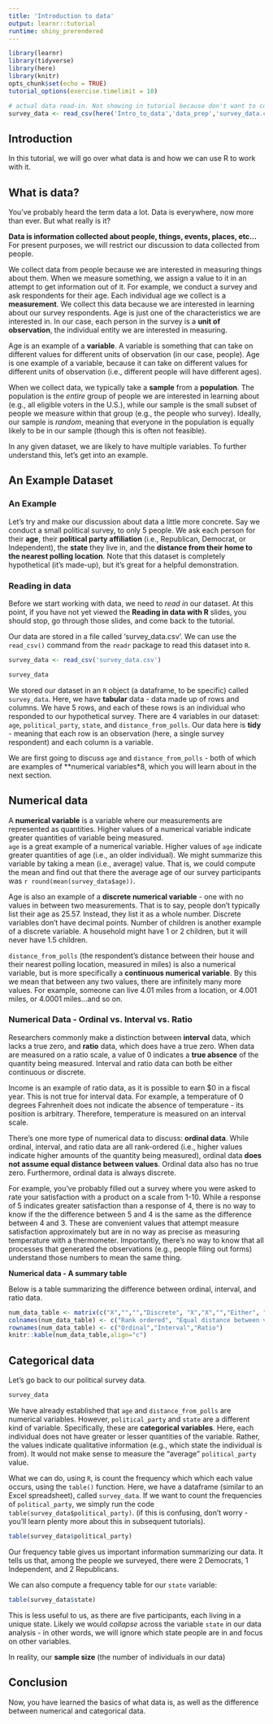 ```yaml
---
title: 'Introduction to data'
output: learnr::tutorial
runtime: shiny_prerendered
---
```


```r
library(learnr)
library(tidyverse)
library(here)
library(knitr)
opts_chunk$set(echo = TRUE)
tutorial_options(exercise.timelimit = 10)
```

```r
# actual data read-in. Not showing in tutorial because don't want to confuse them with file path
survey_data <- read_csv(here('Intro_to_data','data_prep','survey_data.csv'))
```

## **Introduction**
  
In this tutorial, we will go over what data is and how we can use R to work with it.
  
## **What is data?**
  
You've probably heard the term data a lot. Data is everywhere, now more than ever. But what really is it? 
  
**Data is information collected about people, things, events, places, etc...**
For present purposes, we will restrict our discussion to data collected from people. 
  
We collect data from people because we are interested in measuring things about them. When we measure something, we assign a value to it in an attempt to get information out of it. For example, we conduct a survey and ask respondents for their age. Each individual age we collect is a **measurement**. We collect this data because we are interested in learning about our survey respondents. Age is just one of the characteristics we are interested in. In our case, each person in the survey is a **unit of observation**, the individual entity we are interested in measuring.
  
Age is an example of a **variable**. A variable is something that can take on different values for different units of observation (in our case, people). Age is one example of a variable, because it can take on different values for different units of observation (i.e., different people will have different ages). 
  
When we collect data, we typically take a **sample** from a **population**. The population is the *entire* group of people we are interested in learning about (e.g., all eligible voters in the U.S.), while our sample is the small subset of people we measure within that group (e.g., the people who survey). Ideally, our sample is *random*, meaning that everyone in the population is equally likely to be in our sample (though this is often not feasible).
  
In any given dataset, we are likely to have multiple variables. To further understand this, let's get into an example.
  
## An Example Dataset
  
### An Example  
  
Let's try and make our discussion about data a little more concrete. Say we conduct a small political survey, to only 5 people. We ask each person for their **age**, their **political party affiliation** (i.e., Republican, Democrat, or Independent), the **state** they live in, and the **distance from their home to the nearest polling location**. Note that this dataset is completely hypothetical (it's made-up), but it's great for a helpful demonstration.
  
### Reading in data
  
Before we start working with data, we need to *read in* our dataset. At this point, if you have not yet viewed the **Reading in data with R** slides, you should stop, go through those slides, and come back to the tutorial. <!--Insert link to slides when it exists-->

Our data are stored in a file called 'survey_data.csv'. We can use the `read_csv()` command from the `readr` package to read this dataset into `R`. 
   
<!--Note that below is not the actual data reading in. Just making it seem that way to students--> 
```r
survey_data <- read_csv('survey_data.csv')
```
```r
survey_data
```
  
We stored our dataset in an `R` object (a dataframe, to be specific) called `survey_data`. Here, we have **tabular** data - data made up of rows and columns. We have 5 rows, and each of these rows is an individual who responded to our hypothetical survey. There are 4 variables in our dataset: `age`, `political_party`, `state`, and `distance_from_polls`. Our data here is **tidy** - meaning that each row is an observation (here, a single survey respondent) and each column is a variable. 
<!--should we discuss long and wide data?--> 
  
We are first going to discuss `age` and `distance_from_polls` - both of which are examples of **numerical variables*8, which you will learn about in the next section.
  
## Numerical data  
  
A  **numerical variable** is a variable where our measurements are represented as quantities. Higher values of a numerical variable indicate greater quantities of variable being measured.  
`age` is a great example of a numerical variable. Higher values of `age` indicate greater quantities of age (i.e., an older individual). We might summarize this variable by taking a mean (i.e., average) value. That is, we could compute the mean and find out that there the average age of our survey participants was `r round(mean(survey_data$age))`. 
  
Age is also an example of a **discrete numerical variable** - one with no values in between two measurements. That is to say, people don't typically list their age as 25.57. Instead, they list it as a whole number. Discrete variables don't have decimal points. Number of children is another example of a discrete variable. A household might have 1 or 2 children, but it will never have 1.5 children.
  
`distance_from_polls` (the respondent's distance between their house and their nearest polling location, measured in miles) is also a numerical variable, but is more specifically a **continuous numerical variable**. By this we mean that between any two values, there are infinitely many more values. For example, someone can live 4.01 miles from a location, or 4.001 miles, or 4.0001 miles...and so on.
  
### Numerical Data - Ordinal vs. Interval vs. Ratio
  
Researchers commonly make a distinction between **interval** data, which lacks a true zero, and **ratio** data, which does have a true zero. When data are measured on a ratio scale, a value of 0 indicates a **true absence** of the quantity being measured. Interval and ratio data can both be either continuous or discrete.
  
Income is an example of ratio data, as it is possible to earn $0 in a fiscal year. This is not true for interval data. For example, a temperature of 0 degrees Fahrenheit does not indicate the absence of temperature - its position is arbitrary. Therefore, temperature is measured on an interval scale.
  
There's one more type of numerical data to discuss: **ordinal data**. While ordinal, interval, and ratio data are all rank-ordered (i.e., higher values indicate higher amounts of the quantity being measured), ordinal data **does not assume equal distance between values**. Ordinal data also has no true zero. Furthermore, ordinal data is always discrete.
  
For example, you've probably filled out a survey where you were asked to rate your satisfaction with a product on a scale from 1-10. While a response of 5 indicates greater satisfaction than a response of 4, there is no way to know if the the difference between 5 and 4 is the same as the difference between 4 and 3. These are convenient values that attempt measure satisfaction approximately but are in no way as precise as measuring temperature with a thermometer. Importantly, there's no way to know that all processes that generated the observations (e.g., people filing out forms) understand those numbers to mean the same thing.
  
**Numerical data - A summary table**
  
Below is a table summarizing the difference between ordinal, interval, and ratio data.  
```r
num_data_table <- matrix(c("X","","","Discrete", "X","X","","Either", "X","X","X","Either"), nrow=3,ncol=4,byrow = T) 
colnames(num_data_table) <- c("Rank ordered", "Equal distance between values", "No true zero","Continuous/Discrete?")
rownames(num_data_table) <- c("Ordinal","Interval","Ratio")
knitr::kable(num_data_table,align="c")
```

## Categorical data
  
Let's go back to our political survey data.
  
```r
survey_data
```
  
We have already established that `age` and `distance_from_polls` are numerical variables. However, `political_party` and `state` are a different kind of variable. Specifically, these are **categorical variables**. Here, each individual does not have greater or lesser quantities of the variable. Rather, the values indicate qualitative information (e.g., which state the individual is from). It would not make sense to measure the "average" `political_party` value.
  
What we can do, using `R`, is count the frequency which which each value occurs, using the `table()` function. Here, we have a dataframe (similar to an Excel spreadsheet), called `survey_data`. If we want to count the frequencies of `political_party`, we simply run the code `table(survey_data$political_party)`. (if this is confusing, don't worry - you'll learn plenty more about this in subsequent tutorials).
  
```r
table(survey_data$political_party)
```
  
Our frequency table gives us important information summarizing our data. It tells us that, among the people we surveyed, there were 2 Democrats, 1 Independent, and 2 Republicans. 
  
We can also compute a frequency table for our `state` variable:
  
```r
table(survey_data$state)
```
  
This is less useful to us, as there are five participants, each living in a unique state. Likely we would *collapse* across the variable `state` in our data analysis - in other words, we will ignore which state people are in and focus on other variables.
  
In reality, our **sample size** (the number of individuals in our data)
  
## **Conclusion**
  
Now, you have learned the basics of what data is, as well as the difference between numerical and categorical data. 
  
  

